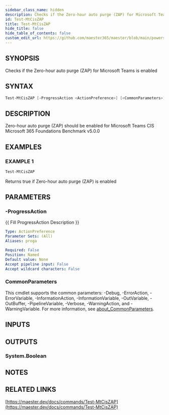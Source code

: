 ```yaml
---
sidebar_class_name: hidden
description: Checks if the Zero-hour auto purge (ZAP) for Microsoft Teams is enabled
id: Test-MtCisZAP
title: Test-MtCisZAP
hide_title: false
hide_table_of_contents: false
custom_edit_url: https://github.com/maester365/maester/blob/main/powershell/public/Test-MtCisZAP.ps1
---
```


## SYNOPSIS

Checks if the Zero-hour auto purge (ZAP) for Microsoft Teams is enabled

## SYNTAX

```powershell
Test-MtCisZAP [-ProgressAction <ActionPreference>] [<CommonParameters>]
```

## DESCRIPTION

Zero-hour auto purge (ZAP) should be enabled for Microsoft Teams
CIS Microsoft 365 Foundations Benchmark v5.0.0

## EXAMPLES

### EXAMPLE 1

```powershell
Test-MtCisZAP
```

Returns true if Zero-hour auto purge (ZAP) is enabled

## PARAMETERS

### -ProgressAction

\{\{ Fill ProgressAction Description \}\}

```yaml
Type: ActionPreference
Parameter Sets: (All)
Aliases: proga

Required: False
Position: Named
Default value: None
Accept pipeline input: False
Accept wildcard characters: False
```

### CommonParameters

This cmdlet supports the common parameters: -Debug, -ErrorAction, -ErrorVariable, -InformationAction, -InformationVariable, -OutVariable, -OutBuffer, -PipelineVariable, -Verbose, -WarningAction, and -WarningVariable. For more information, see [about_CommonParameters](http://go.microsoft.com/fwlink/?LinkID=113216).

## INPUTS

## OUTPUTS

### System.Boolean

## NOTES

## RELATED LINKS

[https://maester.dev/docs/commands/Test-MtCisZAP](https://maester.dev/docs/commands/Test-MtCisZAP)
